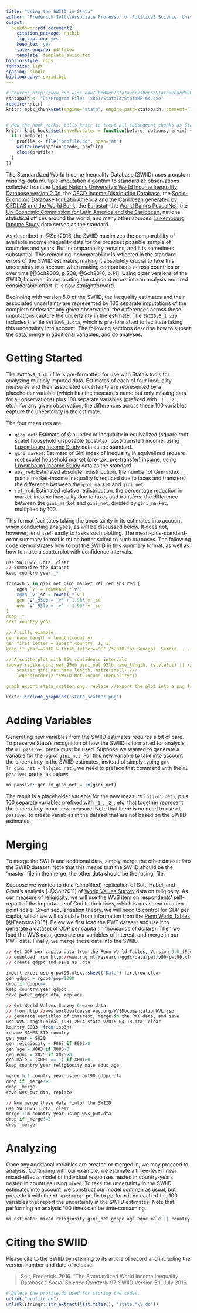 ```yaml
---
title: "Using the SWIID in Stata"
author: "Frederick Solt\\Associate Professor of Political Science, University of Iowa, [frederick-solt@uiowa.edu](mailto:frederick-solt@uiowa.edu)"
output:
  bookdown::pdf_document2:
    citation_package: natbib
    fig_caption: yes
    keep_tex: yes
    latex_engine: pdflatex
    template: template_swiid.tex
biblio-style: ajps
fontsize: 11pt
spacing: single
bibliography: swiid.bib
---
```


```r
# Source: http://www.ssc.wisc.edu/~hemken/Stataworkshops/Stata%20and%20R%20Markdown/StataMarkdown.html and http://www.ssc.wisc.edu/~hemken/Stataworkshops/Stata%20and%20R%20Markdown/StataProfile.html
statapath <- "D:/Program Files (x86)/Stata14/StataMP-64.exe"
require(knitr)
knitr::opts_chunk$set(engine="stata", engine.path=statapath, comment="", echo = FALSE, message = FALSE, warning = FALSE)


# How the hook works: tells knitr to treat all subsequent chunks as Stata code, and sets some configuration options. This same code chunk is where I would define my collectcode (you could name it something else) chunk option. Include this in your document anywhere before your first Stata code chunk.
knitr::knit_hooks$set(saveForLater = function(before, options, envir) {
  if (!before) {
    profile <- file("profile.do", open="at")
    writeLines(options$code, profile)
    close(profile)
  }
})
```

The Standardized World Income Inequality Database (SWIID) uses a custom missing-data multiple-imputation algorithm to standardize observations collected from the [United Nations University's World Income Inequality Database version 2.0c](http://www.wider.unu.edu/research/Database/), the [OECD Income Distribution Database](http://www.oecd.org/social/inequality.htm), the [Socio-Economic Database for Latin America and the Caribbean generated by CEDLAS and the World Bank](http://sedlac.econo.unlp.edu.ar/eng/), the [Eurostat](http://epp.eurostat.ec.europa.eu), the [World Bank's PovcalNet](http://iresearch.worldbank.org/PovcalNet/index.htm), the [UN Economic Commission for Latin America and the Caribbean](http://interwp.cepal.org/sisgen/ConsultaIntegrada.asp?idIndicador=250\&idioma=e), national statistical offices around the world, and many other sources.  [Luxembourg Income Study](http://www.lisdatacenter.org) data serves as the standard.  


As described in @Solt2016, the SWIID maximizes the comparability of available income inequality data for the broadest possible sample of countries and years.  But incomparability remains, and it is sometimes substantial.  This remaining incomparability is reflected in the standard errors of the SWIID estimates, making it absolutely crucial to take this uncertainty into account when making comparisons across countries or over time [@Solt2009, p.238; @Solt2016, p.14].  Using older versions of the SWIID, however, incorporating the standard errors into an analysis required considerable effort.  It is now straightforward.

Beginning with version 5.0 of the SWIID, the inequality estimates and their associated uncertainty are represented by 100 separate imputations of the complete series: for any given observation, the differences across these imputations capture the uncertainty in the estimate.  The `SWIIDv5_1.zip` includes the file `SWIIDv5_1.dta`, which is pre-formatted to facilitate taking this uncertainty into account.  The following sections describe how to subset the data, merge in additional variables, and do analyses.

# Getting Started

The `SWIIDv5_1.dta` file is pre-formatted for use with Stata's tools for analyzing multiply imputed data. Estimates of each of four inequality measures and their associated uncertainty are represented by a placeholder variable (which has the measure's name but only missing data for all observations) plus 100 separate variables (prefixed with `_1_`, `_2_`, etc.): for any given observation, the differences across these 100 variables capture the uncertainty in the estimate.   

The four measures are:  

* `gini_net`: Estimate of Gini index of inequality in equivalized (square root scale) household disposable (post-tax, post-transfer) income, using [Luxembourg Income Study](http://www.lisdatacenter.org) data as the standard. 
* `gini_market`: Estimate of Gini index of inequality in equivalized (square root scale) household market (pre-tax, pre-transfer) income, using [Luxembourg Income Study](http://www.lisdatacenter.org) data as the standard. 
* `abs_red`: Estimated absolute redistribution, the number of Gini-index points market-income inequality is reduced due to taxes and transfers: the difference between the `gini_market` and `gini_net`. 
* `rel_red`: Estimated relative redistribution, the percentage reduction in market-income inequality due to taxes and transfers: the difference between the `gini_market` and `gini_net`, divided by `gini_market`, multiplied by 100.


This format facilitates taking the uncertainty in its estimates into account when conducting analyses, as will be discussed below.  It does not, however, lend itself easily to tasks such plotting.  The mean-plus-standard-error summary format is much better suited to such purposes.  The following code demonstrates how to put the SWIID in this summary format, as well as how to make a scatterplot with confidence intervals.

```r
use SWIIDv5_1.dta, clear
// Summarize the dataset
keep country year _*

foreach v in gini_net gini_market rel_red abs_red {
    egen `v' = rowmean(_*`v')
    egen `v'_se = rowsd(_*`v')
    gen `v'_95ub = `v' + 1.96*`v'_se
    gen `v'_95lb = `v' - 1.96*`v'_se
}
drop _*
sort country year

// A silly example
gen name_length = length(country)
gen first_letter = substr(country, 1, 1)
keep if year==2010 & first_letter=="S" /*2010 for Senegal, Serbia, . . .*/

// A scatterplot with 95% confidence intervals
twoway rspike gini_net_95ub gini_net_95lb name_length, lstyle(ci) || ///
    scatter gini_net name_length, msize(small) ///
    legend(order(2 "SWIID Net-Income Inequality")) 

graph export stata_scatter.png, replace //export the plot into a png file
```

```r
knitr::include_graphics('stata_scatter.png')
```


# Adding Variables
Generating new variables from the SWIID estimates requires a bit of care.  To preserve Stata's recognition of how the SWIID is formatted for analysis, the `mi passive:` prefix must be used.  Suppose we wanted to generate a variable for the log of `gini_net`.  For this new variable to take into account the uncertainty in the SWIID estimates, instead of simply typing `gen ln_gini_net = ln(gini_net)`, we need to preface that command with the `mi passive:` prefix, as below:

```r
mi passive: gen ln_gini_net = ln(gini_net)
```

The result is a placeholder variable for the new measure `ln(gini_net)`, plus 100 separate variables prefixed with `_1_`, `_2_`, etc. that together represent the uncertainty in our new measure.  Note that there is no need to use `mi passive:` to create variables in the dataset that are not based on the SWIID estimates.

# Merging 

To merge the SWIID and additional data, simply merge the other dataset *into* the SWIID dataset.  Note that this means that the SWIID should be the 'master' file in the merge, the other data should be the 'using' file. 

Suppose we wanted to do a (simplified) replication of Solt, Habel, and Grant's  analysis [-@Solt2011] of [World Values Survey](http://worldvaluessurvey.org) data on religiosity.  As our measure of religiosity, we will use the WVS item on respondents' self-report of the importance of God to their lives, which is measured on a ten-point scale.  Given secularization theory, we will need to control for GDP per capita, which we will calculate from information from the [Penn World Tables](http://www.ggdc.net/pwt) [@Feenstra2015].  Below we first load the PWT dataset and use it to generate a dataset of GDP per capita (in thousands of dollars).  Then we load the WVS data, generate our variables of interest, and merge in our PWT data.  Finally, we merge these data into the SWIID.

```r
// Get GDP per capita data from the Penn World Tables, Version 9.0 (Feenstra et al. 2015)
// download from http://www.rug.nl/research/ggdc/data/pwt/v90/pwt90.xlsx
// create gdppc and save as .dta

import excel using pwt90.xlsx, sheet("Data") firstrow clear
gen gdppc = rgdpe/pop/1000
drop if gdppc==.
keep country year gdppc
save pwt90_gdppc.dta, replace

// Get World Values Survey 6-wave data 
// from http://www.worldvaluessurvey.org/WVSDocumentationWVL.jsp
// generate variables of interest, merge in the PWT data, and save
use WVS_Longitudinal_1981_2014_stata_v2015_04_18.dta, clear
kountry S003, from(iso3n)
rename NAMES_STD country
gen year = S020
gen religiosity = F063 if F063>0
gen age = X003 if X003>0
gen educ = X025 if X025>0
gen male = (X001 == 1) if X001>0
keep country year religiosity male educ age

merge m:1 country year using pwt90_gdppc.dta
drop if _merge!=3
drop _merge
save wvs_pwt.dta, replace

// Now merge these data *into* the SWIID
use SWIIDv5_1.dta, clear
merge 1:m country year using wvs_pwt.dta
drop if _merge!=3
drop _merge
```

# Analyzing
Once any additional variables are created or merged in, we may proceed to analysis.  Continuing with our example, we estimate a three-level linear mixed-effects model of individual responses nested in country-years nested in countries using `mixed`.  To take the uncertainty in the SWIID estimates into account, we construct our model comman as usual, but precede it with the `mi estimate:` prefix to perform it on each of the 100 variables that report the uncertainty in the SWIID estimates. Note that performing an analysis 100 times can be time-consuming.

```r
mi estimate: mixed religiosity gini_net gdppc age educ male || country: || country_year:
```

# Citing the SWIID
Please cite to the SWIID by referring to its article of record and including the version number and date of release:

> Solt, Frederick.  2016.  "The Standardized World Income Inequality Database."  *Social Science Quarterly* 97.  SWIID Version 5.1, July 2016.

```r
# Delete the profile.do used for storing the codes.
unlink("profile.do")
unlink(stringr::str_extract(list.files(), "stata.*\\.do"))
```